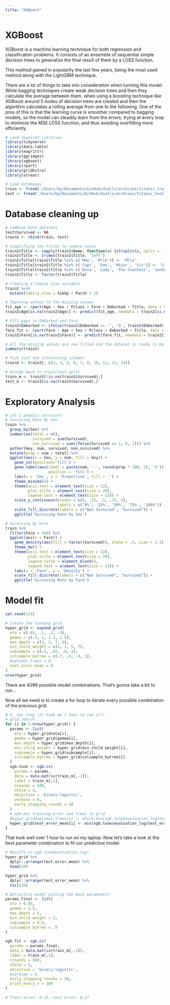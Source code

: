 ```yaml
---
title: "XGBoost"
---
```


# XGBoost
XGBoost is a machine learning technique for both regression and classification problems. It consists of an ensemble of sequential simple decision trees to generalize the final result of them by a LOSS function. 

This method gained in popularity the last few years, being the most used method along with the LightGBM technique.

There are a lot of things to take into consideration when tunning this model. While bagging techniques create weak decision trees and then they calculate the average between them, when using a boosting technique like XGBoost around 5 nodes of decision trees are created and then the algorithm calculates a rolling average from one to the following. One of the pros of this is that the learning curve is smoother compared to bagging models, so the model can steadily learn from the errors, trying at every loop to minimize the MSE LOSS function, and thus avoiding overfitting more efficiently. 

```r
# Load required libraries
library(tidyverse)
library(data.table)
library(magrittr)
library(ggridges)
library(xgboost)
library(rpart)
library(gridExtra)
library(vtreat)

# Load databases
train <- fread('/Users/hp/Documents/GitHub/dvalls/archives/titanic_train.csv')
test <- fread('/Users/hp/Documents/GitHub/dvalls/archives/titanic_test.csv')
```

# Database cleaning up
```r
# Combine both datasets 
test$Survived <- NA
train2 <- rbind(train, test)

# Simplifying the titles to reduce noise
train2$Title <- sapply(train2$Name, function(x) {strsplit(x, split = '[,.]')[[1]][[2]]})
train2$Title <- trimws(train2$Title, 'left')
train2$Title[train2$Title %in% c('Mme', 'Mlle')] <- 'Mlle'
train2$Title[train2$Title %in% c('Capt', 'Don', 'Major', 'Sir')] <- 'Sir'
train2$Title[train2$Title %in% c('Dona', 'Lady', 'the Countess', 'Jonkheer')] <- 'Lady'
train2$Title <- factor(train2$Title)

# Creating a family size variable
train2 %<>% 
  mutate(family_size = SibSp + Parch + 1) 

# Imputing values to the missing values
fit_age <- rpart(Age ~ Sex + Pclass + Fare + Embarked + Title, data = train2)
train2$Age[is.na(train2$Age)] <- predict(fit_age, newdata = train2[is.na(train2$Age),])

# Fill gaps in Embarked and Fare
train2$Embarked <- ifelse(train2$Embarked == '', 'S', train2$Embarked) %>% as.factor()
fare_fit <- rpart(Fare ~ Age + Sex + Pclass + Embarked + Title, data = train2)
train2$Fare[is.na(train2$Fare)] <- predict(fare_fit, newdata = train2[is.na(train2$Fare),])

# All the missing values are now filled and the dataset is ready to be trained
summary(train2)

# Pick just the interesting columns
train3 <- train2[, c(2, 3, 5, 6, 7, 8, 10, 12, 13, 14)]

# Divide back to train/test split
train_m <- train3[!is.na(train3$Survived),]
test_m <- train3[is.na(train3$Survived),]
```

# Exploratory Analysis
```r
# Let's predict survivors 
# Surviving Rate By Sex
train %>% 
  group_by(Sex) %>% 
  summarise(total = n(),
            survived = sum(Survived),
            non_survived = sum(ifelse(Survived == 1, 0, 1))) %>%
  gather(key, num, survived, non_survived) %>% 
  mutate(prop = num / total) %>% 
  ggplot(aes(x = Sex, y = num, fill = key)) +
    geom_col(position='fill') +
    geom_label(aes(label = paste(num, '-', round(prop * 100, 2), '%')),
                   position = 'fill') +
    labs(x = 'Sex', y = 'Proportion', fill = '') +
    theme_minimal() +
    theme(axis.text = element_text(size = 12),
          plot.title = element_text(size = 20),
          legend.text = element_text(size = 12)) +
    scale_y_continuous(breaks = c(0, .25, .5, .75, 1),
                       labels = c('0%', '25%', '50%', '75%', '100%')) +
    scale_fill_discrete(labels = c("Non Survived", "Survived")) +
    ggtitle('Surviving Rate by Sex')
```

```r
# Surviving by Fare
train %>% 
  filter(Fare < 300) %>% 
  ggplot(aes(x = Fare)) +
    geom_density(aes(fill = factor(Survived)), alpha = .5, size = 1.2) +
    theme_bw() +
    theme(axis.text = element_text(size = 12),
          plot.title = element_text(size = 20),
          legend.title = element_blank(),
          legend.text = element_text(size = 12)) +
    labs(x = 'Fare', y = 'Density') +
    scale_fill_discrete(labels = c("Non Survived", "Survived")) +
    ggtitle('Surviving Rate by Fare')
```

# Model fit

```r
set.seed(123)

# Create the tunning grid
hyper_grid <- expand.grid(
  eta = c(.05, .1, .2, .3),
  gamma = c(.5, 1, 1.2, 1.5),
  max_depth = c(3, 5, 7, 9),
  min_child_weight = c(1, 3, 5, 7),
  subsample = c(.5, .65, .8, 1),
  colsample_bytree = c(.7, .8, .9, 1),
  #optimal_trees = 0, 
  test_error_mean = 0
)
nrow(hyper_grid)
```
There are 4096 possible model combinations. That's gonna take a bit to run... 

Now all we need is to create a for loop to iterate every possible combination of the previous grid.

```r
# 3. For loop (It took me 1 hour to run it!)
# grid search 
for (i in 1:nrow(hyper_grid)) {
  params <- list(
    eta = hyper_grid$eta[i],
    gamma = hyper_grid$gamma[i], 
    max_depth = hyper_grid$max_depth[i],
    min_child_weight = hyper_grid$min_child_weight[i],
    subsample = hyper_grid$subsample[i],
    colsample_bytree = hyper_grid$colsample_bytree[i]
  )
  xgb.tune <- xgb.cv(
    params = params,
    data = data.matrix(train_m[,-1]),
    label = train_m[,1],
    nrounds = 500,
    nfold = 5,
    objective = 'binary:logistic',
    verbose = 0,
    early_stopping_rounds = 10
  )
  # add min training error and trees to grid
  #hyper_grid$optimal_trees[i] <- which.min(xgb.tune$evaluation_log$test_rmse_mean)
  hyper_grid$test_error_mean[i] <- min(xgb.tune$evaluation_log$test_error_mean)
}
```

That took well over 1 hour to run on my laptop. Now let's take a look at the best parameter combination to fit our predictive model.

```r
# Results in xgb.tune$evaluation_log!
hyper_grid %>%
  dplyr::arrange(test_error_mean) %>%
  head(10)

hyper_grid %>%
  dplyr::arrange(test_error_mean) %>%
  tail(10)
```

```r
# Definitive model picking the best parameters
params_final <- list(
  eta = 0.05,
  gamma = 1.5, 
  max_depth = 5, 
  min_child_weight = 1,
  subsample = 0.8,
  colsample_bytree = .9
)

xgb.fit <- xgb.cv(
  params = params_final,
  data = data.matrix(train_m[,-1]),
  label = train_m[,1],
  nrounds = 500,
  nfold = 5,
  objective = 'binary:logistic',
  #verbose = 0,
  early_stopping_rounds = 10,
  print_every_n = 100
)

# Train error: 0.13, test error: 0.17
```

